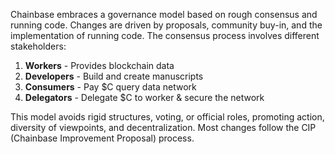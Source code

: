 Chainbase embraces a governance model based on rough consensus and running code. Changes are driven by proposals, community buy-in, and the implementation of running code. The consensus process involves different stakeholders:

1. **Workers** - Provides blockchain data
2. **Developers** - Build and create manuscripts
3. **Consumers** - Pay $C query data network
4. **Delegators** - Delegate $C to worker & secure the network

This model avoids rigid structures, voting, or official roles, promoting action, diversity of viewpoints, and decentralization. Most changes follow the CIP (Chainbase Improvement Proposal) process.